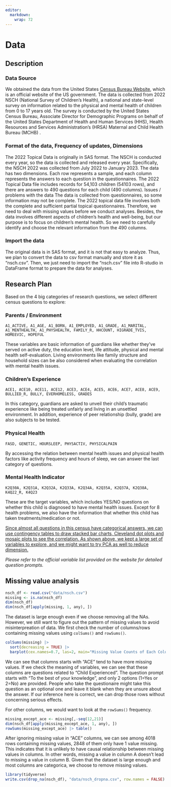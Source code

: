 ```yaml
---
editor: 
  markdown: 
    wrap: 72
---
```


# Data

## Description

### Data Source

We obtained the data from the United States [Census Bureau
Website](https://www.census.gov/programs-surveys/nsch/data/datasets.html),
which is an official website of the US government. The data is collected
from 2022 NSCH (National Survey of Children's Health), a national and
state-level survey on information related to the physical and mental
health of children from 0 to 17 years old. The survey is conducted by
the United States Census Bureau, Associate Director for Demographic
Programs on behalf of the United States Department of Health and Human
Services (HHS), Health Resources and Services Administration's (HRSA)
Maternal and Child Health Bureau (MCHB) .

### Format of the data, Frequency of updates, Dimensions

The 2022 Topical Data is originally in SAS format. The NSCH is conducted
every year, so the data is collected and released every year.
Specifically, the NSCH 2022 was collected from July 2022 to January
2023. The data has two dimensions. Each row represents a sample, and
each column represents the answers to each question in the
questionnaires. The 2022 Topical Data file includes records for 54,103
children (54103 rows), and there are answers to 490 questions for each
child (490 columns). Issues / problems with the data The data is
collected from questionnaires, so some information may not be complete.
The 2022 topical data file involves both the complete and sufficient
partial topical questionnaires. Therefore, we need to deal with missing
values before we conduct analyses. Besides, the data involves different
aspects of children's health and well-being, but our purpose is to focus
on children's mental health. So we need to carefully identify and choose
the relevant information from the 490 columns.\

### Import the data

The original data is in SAS format, and it is not that easy to analyze.
Thus, we plan to convert the data to csv format manually and store it as
"nsch.csv". Then, we just need to import the "nsch.csv" file into
R-studio in DataFrame format to prepare the data for analyses.

## Research Plan

Based on the 4 big categories of research questions, we select different
census questions to explore:

### Parents / Environment

`A1_ACTIVE, A1_AGE, A1_BORN, A1_EMPLOYED, A1_GRADE, A1_MARITAL, A1_MENTHEALTH, A1_PHYSHEALTH, FAMILY_R, HHCOUNT, HIGRADE_TVIS, HOMEEVIC, HOPEFUL`

These variables are basic information of guardians like whether they've
served on active duty, the education level, life attitude, physical and
mental health self-evaluation. Living environments like family structure
and household sizes can be also considered when evaluating the
correlation with mental health issues.

### Children's Experience

`ACE1, ACE10, ACE11, ACE12, ACE3, ACE4, ACE5, ACE6, ACE7, ACE8, ACE9, BULLIED_R, BULLY, EVERHOMELESS, GRADES`

In this category, guardians are asked to unveil their child's traumatic
experience like being treated unfairly and living in an unsettled
environment. In addition, experience of peer relationship (bully, grade)
are also subjects to be tested.

### Physical Health

`FASD, GENETIC, HOURSLEEP, PHYSACTIV, PHYSICALPAIN`

By accessing the relation between mental health issues and physical
health factors like activity frequency and hours of sleep, we can answer
the last category of questions.

### Mental Health Indicator

`K2Q30A, K2Q31A, K2Q32A, K2Q33A, K2Q34A, K2Q35A, K2Q37A, K2Q38A, K4Q22_R, K4Q23`

These are the target variables, which includes YES/NO questions on
whether this child is diagnosed to have mental health issues. Except for
8 health problems, we also have the information that whether this child
has taken treatments/medication or not.

[Since almost all questions in this census have categorical answers, we
can use contingency tables to draw stacked bar charts, Cleveland dot
plots and mosaic plots to see the correlation. As shown above, we kept a
large set of variables to explore, and we might want to try PCA as well
to reduce dimension.]{.underline}

*Please refer to the official variable list provided on the website for
detailed question prompts.*

## Missing value analysis

```r
nsch_df <- read.csv("data/nsch.csv")
missing <- is.na(nsch_df)
dim(nsch_df)
dim(nsch_df[apply(missing, 1, any), ])
```

The dataset is large enough even if we choose removing all the NAs.
However, we still want to figure out the pattern of missing values to
avoid misinterpreation of data. We first check the number of
columns/rows containing missing values using `colSums()` and
`rowSums()`.

```r
colSums(missing) |>
  sort(decreasing = TRUE) |>
  barplot(cex.names=0.7, las=2, main="Missing Value Counts of Each Column")
```

We can see that columns starts with "ACE" tend to have more missing
values. If we check the meaning of variables, we can see that these
columns are questions related to "Child Experienced". The question
prompt starts with "To the best of your knowledge", and only 2 options
(1=Yes or 2=No) are provided. People who take the questionaire might
take this question as an optional one and leave it blank when they are
unsure about the answer. If our inference here is correct, we can drop
those rows without concerning serious effects.

For other columns, we would want to look at the `rowSums()` frequency.

```r
missing_except_ace <- missing[,-seq(12,21)]
dim(nsch_df[apply(missing_except_ace, 1, any), ])
rowSums(missing_except_ace) |> table()
```

After ignoring missing value in "ACE" columns, we can see among 4018
rows containing missing values, 2848 of them only have 1 value missing.
This indicates that it is unlikely to have causal relationship between
missing values in columns. In other words, missing a value in column A
doesn't lead to missing a value in column B. Given that the dataset is
large enough and most columns are categorica, we choose to remove
missing values.

```r
library(tidyverse)
write.csv(drop_na(nsch_df), "data/nsch_dropna.csv", row.names = FALSE)
```
